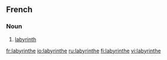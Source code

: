 ==French==

===Noun===
{{fr-noun|m}}

# [[labyrinth]]

[[fr:labyrinthe]]
[[io:labyrinthe]]
[[ru:labyrinthe]]
[[fi:labyrinthe]]
[[vi:labyrinthe]]